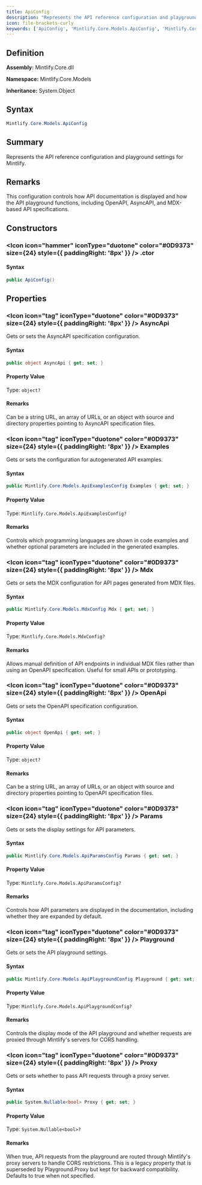 ```yaml
---
title: ApiConfig
description: "Represents the API reference configuration and playground settings for Mintlify."
icon: file-brackets-curly
keywords: ['ApiConfig', 'Mintlify.Core.Models.ApiConfig', 'Mintlify.Core.Models', 'class', 'System.Object']
---
```


## Definition

**Assembly:** Mintlify.Core.dll

**Namespace:** Mintlify.Core.Models

**Inheritance:** System.Object

## Syntax

```csharp
Mintlify.Core.Models.ApiConfig
```

## Summary

Represents the API reference configuration and playground settings for Mintlify.

## Remarks

This configuration controls how API documentation is displayed and how the API playground
            functions, including OpenAPI, AsyncAPI, and MDX-based API specifications.

## Constructors

### <Icon icon="hammer" iconType="duotone" color="#0D9373" size={24} style={{ paddingRight: '8px' }} />  .ctor

#### Syntax

```csharp
public ApiConfig()
```

## Properties

### <Icon icon="tag" iconType="duotone" color="#0D9373" size={24} style={{ paddingRight: '8px' }} />  AsyncApi

Gets or sets the AsyncAPI specification configuration.

#### Syntax

```csharp
public object AsyncApi { get; set; }
```

#### Property Value

Type: `object?`

#### Remarks

Can be a string URL, an array of URLs, or an object with source and directory properties
            pointing to AsyncAPI specification files.

### <Icon icon="tag" iconType="duotone" color="#0D9373" size={24} style={{ paddingRight: '8px' }} />  Examples

Gets or sets the configuration for autogenerated API examples.

#### Syntax

```csharp
public Mintlify.Core.Models.ApiExamplesConfig Examples { get; set; }
```

#### Property Value

Type: `Mintlify.Core.Models.ApiExamplesConfig?`

#### Remarks

Controls which programming languages are shown in code examples and whether
            optional parameters are included in the generated examples.

### <Icon icon="tag" iconType="duotone" color="#0D9373" size={24} style={{ paddingRight: '8px' }} />  Mdx

Gets or sets the MDX configuration for API pages generated from MDX files.

#### Syntax

```csharp
public Mintlify.Core.Models.MdxConfig Mdx { get; set; }
```

#### Property Value

Type: `Mintlify.Core.Models.MdxConfig?`

#### Remarks

Allows manual definition of API endpoints in individual MDX files rather than
            using an OpenAPI specification. Useful for small APIs or prototyping.

### <Icon icon="tag" iconType="duotone" color="#0D9373" size={24} style={{ paddingRight: '8px' }} />  OpenApi

Gets or sets the OpenAPI specification configuration.

#### Syntax

```csharp
public object OpenApi { get; set; }
```

#### Property Value

Type: `object?`

#### Remarks

Can be a string URL, an array of URLs, or an object with source and directory properties
            pointing to OpenAPI specification files.

### <Icon icon="tag" iconType="duotone" color="#0D9373" size={24} style={{ paddingRight: '8px' }} />  Params

Gets or sets the display settings for API parameters.

#### Syntax

```csharp
public Mintlify.Core.Models.ApiParamsConfig Params { get; set; }
```

#### Property Value

Type: `Mintlify.Core.Models.ApiParamsConfig?`

#### Remarks

Controls how API parameters are displayed in the documentation,
            including whether they are expanded by default.

### <Icon icon="tag" iconType="duotone" color="#0D9373" size={24} style={{ paddingRight: '8px' }} />  Playground

Gets or sets the API playground settings.

#### Syntax

```csharp
public Mintlify.Core.Models.ApiPlaygroundConfig Playground { get; set; }
```

#### Property Value

Type: `Mintlify.Core.Models.ApiPlaygroundConfig?`

#### Remarks

Controls the display mode of the API playground and whether requests
            are proxied through Mintlify's servers for CORS handling.

### <Icon icon="tag" iconType="duotone" color="#0D9373" size={24} style={{ paddingRight: '8px' }} />  Proxy

Gets or sets whether to pass API requests through a proxy server.

#### Syntax

```csharp
public System.Nullable<bool> Proxy { get; set; }
```

#### Property Value

Type: `System.Nullable<bool>?`

#### Remarks

When true, API requests from the playground are routed through Mintlify's
            proxy servers to handle CORS restrictions. This is a legacy property that
            is superseded by Playground.Proxy but kept for backward compatibility.
            Defaults to true when not specified.

